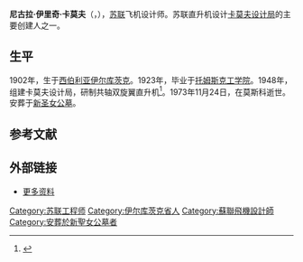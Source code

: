 {{Infobox person
| name             =尼古拉·卡莫夫
| image            = Nikołaj Kamow 1973.png
| caption          = 苏联邮票，以表彰卡莫夫的贡献
| native_name      = Николай Ильич Камов
| native_name_lang = ru
| birth_date       = {{OldStyleDate|1902年|9月14日|9月1日}}
| birth_place      = {{flag|Russian Empire}}[[伊尔库茨克|伊尔库茨克]]
| death_date       = {{Death date and age|1973|11|24|1902|09|14}}
| death_place      = {{USSR}}[[莫斯科|莫斯科]]
| signature        =Sign_of_Nikolay_I._Kamov.png
| awards={{{!}} style="background: transparent"
{{!}} {{社会主义劳动英雄|1972}}
{{!}}-
{{!}} {{列宁勋章|1962}} {{!!}} {{列宁勋章|1972}} {{!!}} {{劳动红旗勋章|1957}} {{!!}} {{劳动红旗勋章|1971}}
{{!}}}
{{{!}}
{{!}} {{苏联国家奖|1972}}
{{!}}}
}}
'''尼古拉·伊里奇·卡莫夫'''（{{lang-ru|Николай Ильич Камов}}，{{bd|1902年||1973年|catIdx=K}}），[[苏联|苏联]]飞机设计师。苏联直升机设计[[卡莫夫设计局|卡莫夫设计局]]的主要创建人之一。

== 生平 ==
1902年，生于[[西伯利亚|西伯利亚]][[伊尔库茨克|伊尔库茨克]]。1923年，毕业于[[托姆斯克工学院|托姆斯克工学院]]。1948年，组建卡莫夫设计局，研制共轴双旋翼直升机<ref>{{cite web |title=卡莫夫设计局 |url=https://amuseum.cdstm.cn/AMuseum/hangkong/hkgy_elshkqy_08.html |publisher=中国数字科技馆 |accessdate=2019-12-07 |language=zh |archive-date=2020-09-14 |archive-url=https://web.archive.org/web/20200914125719/https://amuseum.cdstm.cn/AMuseum/hangkong/hkgy_elshkqy_08.html |dead-url=no }}</ref>。1973年11月24日，在莫斯科逝世。安葬于[[新圣女公墓|新圣女公墓]]。

==参考文献==
{{reflist}}
==外部链接==
*[https://web.archive.org/web/20020525031818/http://kamov.ru/ 更多资料]
{{Authority control}}
{{DEFAULTSORT:Kamov, Nikolay Ilyich}}
[[Category:苏联工程师|Category:苏联工程师]]
[[Category:伊尔库茨克省人|Category:伊尔库茨克省人]]
[[Category:蘇聯飛機設計師|Category:蘇聯飛機設計師]]
[[Category:安葬於新聖女公墓者|Category:安葬於新聖女公墓者]]
{{俄罗斯人物小作品}}